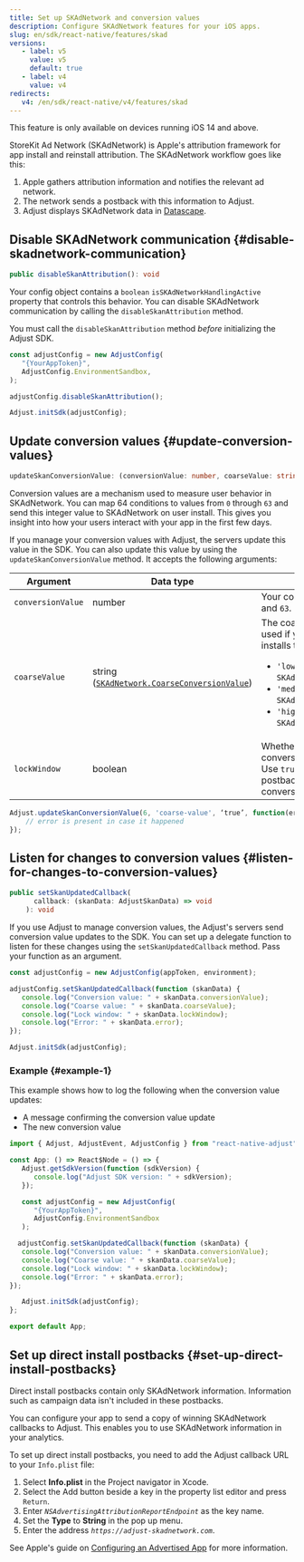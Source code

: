 ```yaml
---
title: Set up SKAdNetwork and conversion values
description: Configure SKAdNetwork features for your iOS apps.
slug: en/sdk/react-native/features/skad
versions:
   - label: v5
     value: v5
     default: true
   - label: v4
     value: v4
redirects:
   v4: /en/sdk/react-native/v4/features/skad
---
```


<Callout type="important">

This feature is only available on devices running iOS 14 and above.

</Callout>

StoreKit Ad Network (SKAdNetwork) is Apple's attribution framework for
app install and reinstall attribution. The SKAdNetwork workflow goes like this:

1. Apple gathers attribution information and notifies the relevant ad network.
2. The network sends a postback with this information to Adjust.
3. Adjust displays SKAdNetwork data in [Datascape](https://help.adjust.com/en/suite/article/datascape).

## Disable SKAdNetwork communication {#disable-skadnetwork-communication}

<CodeBlock title="Method signature">

```ts
public disableSkanAttribution(): void
```

</CodeBlock>

Your config object contains a `boolean` `isSKAdNetworkHandlingActive` property that controls this behavior. You can disable SKAdNetwork communication by calling the `disableSkanAttribution` method.

<Callout type="important">

You must call the `disableSkanAttribution` method _before_ initializing the Adjust SDK.

</Callout>

```jsx
const adjustConfig = new AdjustConfig(
   "{YourAppToken}",
   AdjustConfig.EnvironmentSandbox,
);

adjustConfig.disableSkanAttribution();

Adjust.initSdk(adjustConfig);
```

## Update conversion values {#update-conversion-values}

<CodeBlock title="Method signature">

```ts
updateSkanConversionValue: (conversionValue: number, coarseValue: string, lockWindow: boolean, callback: (error: string) => void) => void
```

</CodeBlock>

Conversion values are a mechanism used to measure user behavior in SKAdNetwork. You can map 64 conditions to values from `0` through `63` and send this integer value to SKAdNetwork on user install. This gives you insight into how your users interact with your app in the first few days.

If you manage your conversion values with Adjust, the servers update this value in the SDK. You can also update this value by using the `updateSkanConversionValue` method. It accepts the following arguments:

| Argument          | Data type                                                                                                                            | Description                                                                                                                                                                                                                                                                                                                       |
| ----------------- | ------------------------------------------------------------------------------------------------------------------------------------ | --------------------------------------------------------------------------------------------------------------------------------------------------------------------------------------------------------------------------------------------------------------------------------------------------------------------------------- |
| `conversionValue` | number                                                                                                                               | Your conversion value. Must be between `0` and `63`.                                                                                                                                                                                                                                                                              |
| `coarseValue`     | string ([`SKAdNetwork.CoarseConversionValue`](https://developer.apple.com/documentation/storekit/skadnetwork/coarseconversionvalue)) | The coarse conversion value. This value is used if your app doesn't have sufficient installs to reach the privacy threshold.<ul><li>`'low'` (for `SKAdNetworkCoarseConversionValueLow`)</li><li>`'medium'` (for `SKAdNetworkCoarseConversionValueMedium`)</li><li>`'high'` (for `SKAdNetworkCoarseConversionValueHigh`)</li></ul> |
| `lockWindow`      | boolean                                                                                                                              | Whether to send the postback before the conversion window ends.<br/>Use `true` to tell the system to send the postback without waiting for the end of the conversion window. Defaults to `false`.                                                                                                                                 |

```jsx
Adjust.updateSkanConversionValue(6, 'coarse-value', ‘true’, function(error) {
    // error is present in case it happened
});

```

## Listen for changes to conversion values {#listen-for-changes-to-conversion-values}

<CodeBlock title="Method signature">

```ts
public setSkanUpdatedCallback(
      callback: (skanData: AdjustSkanData) => void
    ): void

```

</CodeBlock>

If you use Adjust to manage conversion values, the Adjust's servers send conversion value updates to the SDK. You can set up a delegate function to listen for these changes using the `setSkanUpdatedCallback` method. Pass your function as an argument.

```jsx
const adjustConfig = new AdjustConfig(appToken, environment);

adjustConfig.setSkanUpdatedCallback(function (skanData) {
   console.log("Conversion value: " + skanData.conversionValue);
   console.log("Coarse value: " + skanData.coarseValue);
   console.log("Lock window: " + skanData.lockWindow);
   console.log("Error: " + skanData.error);
});

Adjust.initSdk(adjustConfig);
```

### Example {#example-1}

This example shows how to log the following when the conversion value updates:

- A message confirming the conversion value update
- The new conversion value

```jsx
import { Adjust, AdjustEvent, AdjustConfig } from "react-native-adjust";

const App: () => React$Node = () => {
   Adjust.getSdkVersion(function (sdkVersion) {
      console.log("Adjust SDK version: " + sdkVersion);
   });

   const adjustConfig = new AdjustConfig(
      "{YourAppToken}",
      AdjustConfig.EnvironmentSandbox
   );

  adjustConfig.setSkanUpdatedCallback(function (skanData) {
   console.log("Conversion value: " + skanData.conversionValue);
   console.log("Coarse value: " + skanData.coarseValue);
   console.log("Lock window: " + skanData.lockWindow);
   console.log("Error: " + skanData.error);
});

   Adjust.initSdk(adjustConfig);
};

export default App;
```

## Set up direct install postbacks {#set-up-direct-install-postbacks}

<Callout type="note">

Direct install postbacks contain only SKAdNetwork information. Information such as campaign data isn't included in these postbacks.

</Callout>

You can configure your app to send a copy of winning SKAdNetwork callbacks to Adjust. This enables you to use SKAdNetwork information in your analytics.

To set up direct install postbacks, you need to add the Adjust callback URL to your `Info.plist` file:

1. Select **Info.plist** in the Project navigator in Xcode.
2. Select the Add button beside a key in the property list editor and press `Return`.
3. Enter _`NSAdvertisingAttributionReportEndpoint`_ as the key name.
4. Set the **Type** to **String** in the pop up menu.
5. Enter the address _`https://adjust-skadnetwork.com`_.

<Callout type="seealso">

See Apple's guide on [Configuring an Advertised App](https://developer.apple.com/documentation/storekit/skadnetwork/configuring_an_advertised_app) for more information.

</Callout>
